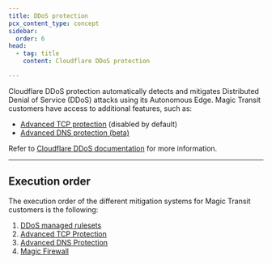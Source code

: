 ```yaml
---
title: DDoS protection
pcx_content_type: concept
sidebar:
  order: 6
head:
  - tag: title
    content: Cloudflare DDoS protection

---
```


Cloudflare DDoS protection automatically detects and mitigates Distributed Denial of Service (DDoS) attacks using its Autonomous Edge. Magic Transit customers have access to additional features, such as:

- [Advanced TCP protection](/ddos-protection/tcp-protection/) (disabled by default)
- [Advanced DNS protection (beta)](/ddos-protection/dns-protection/)

Refer to [Cloudflare DDoS documentation](/ddos-protection/) for more information.

***

## Execution order

The execution order of the different mitigation systems for Magic Transit customers is the following:

1. [DDoS managed rulesets](/ddos-protection/managed-rulesets/)
2. [Advanced TCP Protection](/ddos-protection/tcp-protection/)
3. [Advanced DNS Protection](/ddos-protection/dns-protection/)
4. [Magic Firewall](/magic-firewall/)

